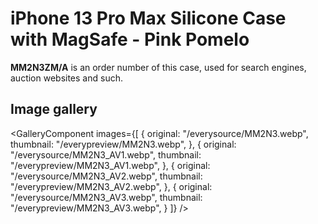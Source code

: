 
# iPhone 13 Pro Max Silicone Case with MagSafe - Pink Pomelo

<Callout type='info' emoji='👉🏻'>**MM2N3ZM/A** is an order number of this case, used for search engines, auction websites and such.</Callout>

## Image gallery

<GalleryComponent
    images={[
      {
        original: "/everysource/MM2N3.webp",
        thumbnail: "/everypreview/MM2N3.webp",
      },
      {
        original: "/everysource/MM2N3_AV1.webp",
        thumbnail: "/everypreview/MM2N3_AV1.webp",
      },
      {
        original: "/everysource/MM2N3_AV2.webp",
        thumbnail: "/everypreview/MM2N3_AV2.webp",
      },
      {
        original: "/everysource/MM2N3_AV3.webp",
        thumbnail: "/everypreview/MM2N3_AV3.webp",
      }
    ]}
  />
